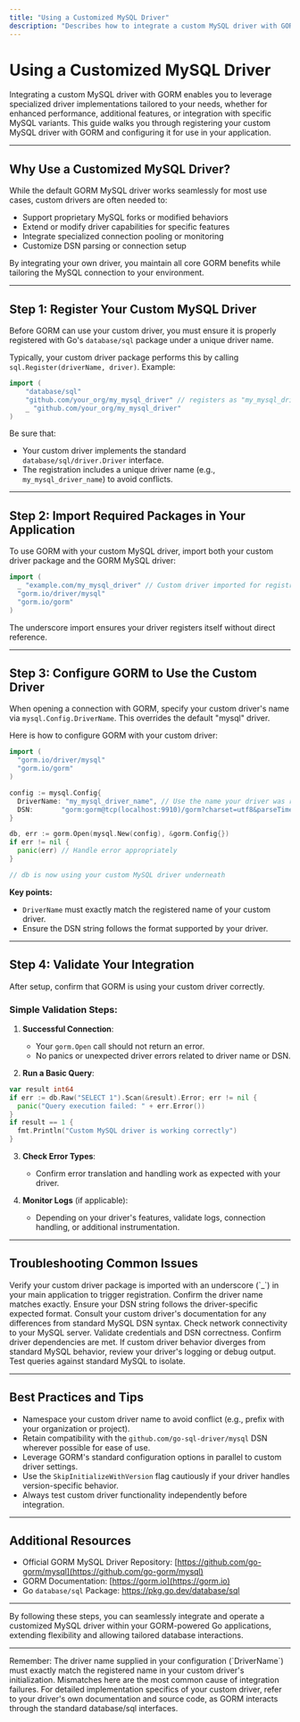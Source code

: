 ```yaml
---
title: "Using a Customized MySQL Driver"
description: "Describes how to integrate a custom MySQL driver with GORM, including registering the custom driver and specifying its name in configuration. Emphasizes common reasons for using a custom driver and how to validate the integration."
---
```


# Using a Customized MySQL Driver

Integrating a custom MySQL driver with GORM enables you to leverage specialized driver implementations tailored to your needs, whether for enhanced performance, additional features, or integration with specific MySQL variants. This guide walks you through registering your custom MySQL driver with GORM and configuring it for use in your application.

---

## Why Use a Customized MySQL Driver?

While the default GORM MySQL driver works seamlessly for most use cases, custom drivers are often needed to:

- Support proprietary MySQL forks or modified behaviors
- Extend or modify driver capabilities for specific features
- Integrate specialized connection pooling or monitoring
- Customize DSN parsing or connection setup

By integrating your own driver, you maintain all core GORM benefits while tailoring the MySQL connection to your environment.

---

## Step 1: Register Your Custom MySQL Driver

Before GORM can use your custom driver, you must ensure it is properly registered with Go's `database/sql` package under a unique driver name.

Typically, your custom driver package performs this by calling `sql.Register(driverName, driver)`. Example:

```go
import (
    "database/sql"
    "github.com/your_org/my_mysql_driver" // registers as "my_mysql_driver_name"
    _ "github.com/your_org/my_mysql_driver"
)
```

Be sure that:

- Your custom driver implements the standard `database/sql/driver.Driver` interface.
- The registration includes a unique driver name (e.g., `my_mysql_driver_name`) to avoid conflicts.


---

## Step 2: Import Required Packages in Your Application

To use GORM with your custom MySQL driver, import both your custom driver package and the GORM MySQL driver:

```go
import (
  _ "example.com/my_mysql_driver" // Custom driver imported for registration
  "gorm.io/driver/mysql"
  "gorm.io/gorm"
)
```

The underscore import ensures your driver registers itself without direct reference.

---

## Step 3: Configure GORM to Use the Custom Driver

When opening a connection with GORM, specify your custom driver's name via `mysql.Config.DriverName`. This overrides the default "mysql" driver.

Here is how to configure GORM with your custom driver:

```go
import (
  "gorm.io/driver/mysql"
  "gorm.io/gorm"
)

config := mysql.Config{
  DriverName: "my_mysql_driver_name", // Use the name your driver was registered with
  DSN:       "gorm:gorm@tcp(localhost:9910)/gorm?charset=utf8&parseTime=True&loc=Local", // Your DSN
}

db, err := gorm.Open(mysql.New(config), &gorm.Config{})
if err != nil {
  panic(err) // Handle error appropriately
}

// db is now using your custom MySQL driver underneath
```

**Key points:**
- `DriverName` must exactly match the registered name of your custom driver.
- Ensure the DSN string follows the format supported by your driver.

---

## Step 4: Validate Your Integration

After setup, confirm that GORM is using your custom driver correctly.

### Simple Validation Steps:

1. **Successful Connection**:

   - Your `gorm.Open` call should not return an error.
   - No panics or unexpected driver errors related to driver name or DSN.

2. **Run a Basic Query**:

```go
var result int64
if err := db.Raw("SELECT 1").Scan(&result).Error; err != nil {
  panic("Query execution failed: " + err.Error())
}
if result == 1 {
  fmt.Println("Custom MySQL driver is working correctly")
}
```

3. **Check Error Types**:

   - Confirm error translation and handling work as expected with your driver.

4. **Monitor Logs** (if applicable):

   - Depending on your driver's features, validate logs, connection handling, or additional instrumentation.

---

## Troubleshooting Common Issues

<AccordionGroup title="Troubleshooting Common Problems">
<Accordion title="Error: Unknown driver 'my_mysql_driver_name'">
Verify your custom driver package is imported with an underscore (`_`) in your main application to trigger registration. Confirm the driver name matches exactly.
</Accordion>
<Accordion title="DSN format issues">
Ensure your DSN string follows the driver-specific expected format. Consult your custom driver's documentation for any differences from standard MySQL DSN syntax.
</Accordion>
<Accordion title="Failed to open connection">
Check network connectivity to your MySQL server. Validate credentials and DSN correctness. Confirm driver dependencies are met.
</Accordion>
<Accordion title="Unexpected errors during queries">
If custom driver behavior diverges from standard MySQL behavior, review your driver's logging or debug output. Test queries against standard MySQL to isolate.
</Accordion>
</AccordionGroup>

---

## Best Practices and Tips

- Namespace your custom driver name to avoid conflict (e.g., prefix with your organization or project).
- Retain compatibility with the `github.com/go-sql-driver/mysql` DSN wherever possible for ease of use.
- Leverage GORM's standard configuration options in parallel to custom driver settings.
- Use the `SkipInitializeWithVersion` flag cautiously if your driver handles version-specific behavior.
- Always test custom driver functionality independently before integration.

---

## Additional Resources

- Official GORM MySQL Driver Repository: [https://github.com/go-gorm/mysql](https://github.com/go-gorm/mysql)
- GORM Documentation: [https://gorm.io](https://gorm.io)
- Go `database/sql` Package: https://pkg.go.dev/database/sql

---

By following these steps, you can seamlessly integrate and operate a customized MySQL driver within your GORM-powered Go applications, extending flexibility and allowing tailored database interactions.

---

<Check>
Remember: The driver name supplied in your configuration (`DriverName`) must exactly match the registered name in your custom driver's initialization. Mismatches here are the most common cause of integration failures.
</Check>

<Note>
For detailed implementation specifics of your custom driver, refer to your driver's own documentation and source code, as GORM interacts through the standard database/sql interfaces.
</Note>
